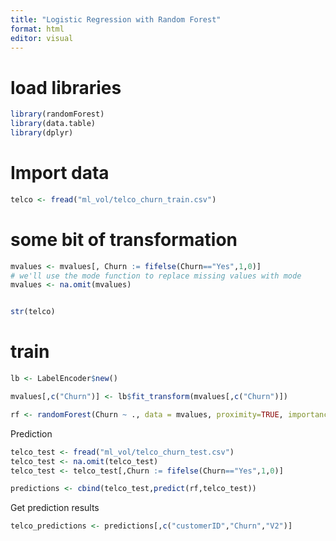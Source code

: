 ```yaml
---
title: "Logistic Regression with Random Forest"
format: html
editor: visual
---
```


# load libraries

```r
library(randomForest)
library(data.table)
library(dplyr)
```

# Import data

```r
telco <- fread("ml_vol/telco_churn_train.csv")
```

# some bit of transformation

```r
mvalues <- mvalues[, Churn := fifelse(Churn=="Yes",1,0)] 
# we'll use the mode function to replace missing values with mode
mvalues <- na.omit(mvalues)


str(telco)
```

# train

```r
lb <- LabelEncoder$new()

mvalues[,c("Churn")] <- lb$fit_transform(mvalues[,c("Churn")])

rf <- randomForest(Churn ~ ., data = mvalues, proximity=TRUE, importance=TRUE)
```

Prediction

```r
telco_test <- fread("ml_vol/telco_churn_test.csv")
telco_test <- na.omit(telco_test)
telco_test <- telco_test[,Churn := fifelse(Churn=="Yes",1,0)]

predictions <- cbind(telco_test,predict(rf,telco_test))
```

Get prediction results

```r
telco_predictions <- predictions[,c("customerID","Churn","V2")]
```

